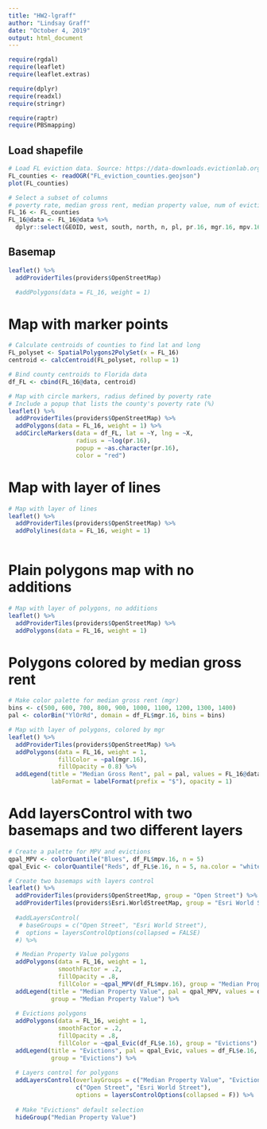 ```yaml
---
title: "HW2-lgraff"
author: "Lindsay Graff"
date: "October 4, 2019"
output: html_document
---
```


```r
require(rgdal)
require(leaflet)
require(leaflet.extras)

require(dplyr)
require(readxl)
require(stringr)

require(raptr)
require(PBSmapping)
```

## Load shapefile

```r
# Load FL eviction data. Source: https://data-downloads.evictionlab.org/
FL_counties <- readOGR("FL_eviction_counties.geojson")
plot(FL_counties)

# Select a subset of columns
# poverty rate, median gross rent, median property value, num of evictions, eviction rate
FL_16 <- FL_counties
FL_16@data <- FL_16@data %>% 
  dplyr::select(GEOID, west, south, north, n, pl, pr.16, mgr.16, mpv.16, e.16, er.16)
```

## Basemap

```r
leaflet() %>%
  addProviderTiles(providers$OpenStreetMap)  

  #addPolygons(data = FL_16, weight = 1)
```

# Map with marker points
```r

# Calculate centroids of counties to find lat and long
FL_polyset <- SpatialPolygons2PolySet(x = FL_16)
centroid <- calcCentroid(FL_polyset, rollup = 1)

# Bind county centroids to Florida data
df_FL <- cbind(FL_16@data, centroid)

# Map with circle markers, radius defined by poverty rate
# Include a popup that lists the county's poverty rate (%)
leaflet() %>%
  addProviderTiles(providers$OpenStreetMap) %>% 
  addPolygons(data = FL_16, weight = 1) %>% 
  addCircleMarkers(data = df_FL, lat = ~Y, lng = ~X, 
                   radius = ~log(pr.16),
                   popup = ~as.character(pr.16),
                   color = "red") 

```

# Map with layer of lines
```r

# Map with layer of lines
leaflet() %>% 
  addProviderTiles(providers$OpenStreetMap) %>% 
  addPolylines(data = FL_16, weight = 1) 
  
```

# Plain polygons map with no additions
```r
# Map with layer of polygons, no additions
leaflet() %>% 
  addProviderTiles(providers$OpenStreetMap) %>% 
  addPolygons(data = FL_16, weight = 1)
```


# Polygons colored by median gross rent
```r
# Make color palette for median gross rent (mgr)
bins <- c(500, 600, 700, 800, 900, 1000, 1100, 1200, 1300, 1400)
pal <- colorBin("YlOrRd", domain = df_FL$mgr.16, bins = bins)

# Map with layer of polygons, colored by mgr
leaflet() %>% 
  addProviderTiles(providers$OpenStreetMap) %>% 
  addPolygons(data = FL_16, weight = 1,
              fillColor = ~pal(mgr.16),
              fillOpacity = 0.8) %>% 
  addLegend(title = "Median Gross Rent", pal = pal, values = FL_16@data$mgr.16,
            labFormat = labelFormat(prefix = "$"), opacity = 1)

```

# Add layersControl with two basemaps and two different layers
```r

# Create a palette for MPV and evictions
qpal_MPV <- colorQuantile("Blues", df_FL$mpv.16, n = 5)
qpal_Evic <- colorQuantile("Reds", df_FL$e.16, n = 5, na.color = "white")

# Create two basemaps with layers control
leaflet() %>%
  addProviderTiles(providers$OpenStreetMap, group = "Open Street") %>% 
  addProviderTiles(providers$Esri.WorldStreetMap, group = "Esri World Street") %>% 
  
  #addLayersControl(
   # baseGroups = c("Open Street", "Esri World Street"),
  #  options = layersControlOptions(collapsed = FALSE)
  #) %>% 

  # Median Property Value polygons
  addPolygons(data = FL_16, weight = 1,
              smoothFactor = .2,
              fillOpacity = .8,
              fillColor = ~qpal_MPV(df_FL$mpv.16), group = "Median Property Value") %>% 
  addLegend(title = "Median Property Value", pal = qpal_MPV, values = df_FL$mpv.16,
            group = "Median Property Value") %>% 
  
  # Evictions polygons
  addPolygons(data = FL_16, weight = 1,
              smoothFactor = .2,
              fillOpacity = .8,
              fillColor = ~qpal_Evic(df_FL$e.16), group = "Evictions") %>% 
  addLegend(title = "Evictions", pal = qpal_Evic, values = df_FL$e.16,
            group = "Evictions") %>% 
  
  # Layers control for polygons
  addLayersControl(overlayGroups = c("Median Property Value", "Evictions"),
                   c("Open Street", "Esri World Street"),
                   options = layersControlOptions(collapsed = F)) %>% 
  
  # Make "Evictions" default selection 
  hideGroup("Median Property Value")

  
```
